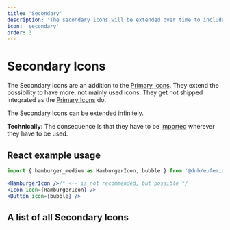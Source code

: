 ```yaml
---
title: 'Secondary'
description: 'The secondary icons will be extended over time to include all the often-used Eufemia icons.'
icon: 'secondary'
order: 3
---
```



# Secondary Icons

The Secondary Icons are an addition to the [Primary Icons](/icons/primary). They extend the possibility to have more, not mainly used icons. They get not shipped integrated as the [Primary Icons](/icons/primary) do.

The Secondary Icons can be extended infinitely.

**Technically:** The consequence is that they have to be [imported](/uilib/components/icon) wherever they have to be used.

## React example usage

```jsx
import { hamburger_medium as HamburgerIcon, bubble } from '@dnb/eufemia/icons'

<HamburgerIcon />/* <-- is not recommended, but possible */
<Icon icon={HamburgerIcon} />
<Button icon={bubble} />
```

## A list of all Secondary Icons

<ListAllIcons variant="secondary" />
